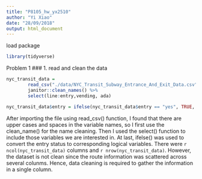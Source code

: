 ```yaml
---
title: "P8105_hw_yx2510"
author: "Yi Xiao"
date: "28/09/2018"
output: html_document
---
```

load package
```r
library(tidyverse)
```

Problem 1
### 1. read and clean the data
```r
nyc_transit_data =
        read_csv("./data/NYC_Transit_Subway_Entrance_And_Exit_Data.csv") %>%
        janitor::clean_names() %>%
        select(line:entry,vending, ada)

nyc_transit_data$entry = ifelse(nyc_transit_data$entry == "yes", TRUE, FALSE)

```
After importing the file using read_csv() function, I found that there are upper cases and spaces in the variable names, so I first use the clean_name() for the name cleaning. Then I used the select() function to include those variables we are interested in. At last, ifelse() was used to convert the entry status to corresponding logical variables. There were `r ncol(nyc_transit_data)` columns and `r nrow(nyc_transit_data)`. However, the dataset is not clean since the route information was scattered across several colunms. Hence, data cleaning is required to gather the information in a single column.

```r

```


